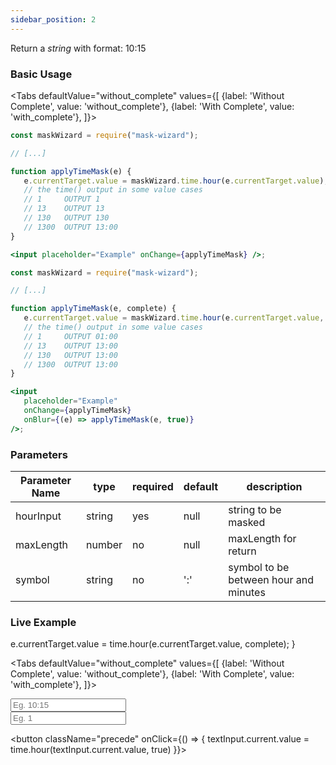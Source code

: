 ```yaml
---
sidebar_position: 2
---
```



Return a *string* with format: 10:15

### Basic Usage

<Tabs
   defaultValue="without_complete"
   values={[
      {label: 'Without Complete', value: 'without_complete'},
      {label: 'With Complete', value: 'with_complete'},
]}>
<TabItem value="without_complete">

```jsx
const maskWizard = require("mask-wizard");

// [...]

function applyTimeMask(e) {
   e.currentTarget.value = maskWizard.time.hour(e.currentTarget.value);
   // the time() output in some value cases
   // 1     OUTPUT 1
   // 13    OUTPUT 13
   // 130   OUTPUT 130
   // 1300  OUTPUT 13:00
}

<input placeholder="Example" onChange={applyTimeMask} />;
```

</TabItem>
<TabItem value="with_complete">

```jsx
const maskWizard = require("mask-wizard");

// [...]

function applyTimeMask(e, complete) {
   e.currentTarget.value = maskWizard.time.hour(e.currentTarget.value, complete);
   // the time() output in some value cases
   // 1     OUTPUT 01:00
   // 13    OUTPUT 13:00
   // 130   OUTPUT 13:00
   // 1300  OUTPUT 13:00
}

<input 
   placeholder="Example" 
   onChange={applyTimeMask} 
   onBlur={(e) => applyTimeMask(e, true)} 
/>;
```

</TabItem>
</Tabs>

### Parameters

| Parameter Name | type   | required | default | description                           |
|----------------|--------|----------|---------|---------------------------------------|
| hourInput      | string | yes      | null    | string to be masked                   |
| maxLength      | number | no       | null    | maxLength for return                  |
| symbol         | string | no       | ':'     | symbol to be between hour and minutes |

### Live Example

   e.currentTarget.value = time.hour(e.currentTarget.value, complete);
}



<Tabs
   defaultValue="without_complete"
   values={[
      {label: 'Without Complete', value: 'without_complete'},
      {label: 'With Complete', value: 'with_complete'},
]}>
<TabItem value="without_complete">

<input placeholder="Eg. 10:15" onChange={applyTimeMask}/>

</TabItem>
<TabItem value="with_complete">

<div className="formContainer">
   <input className="succeed" ref={textInput} placeholder="Eg. 1" />

   <button 
      className="precede" 
      onClick={() => {
         textInput.current.value = time.hour(textInput.current.value, true)
   }}>
      <FiTerminal size="23"/>
   </button>
</div>

</TabItem>
</Tabs>
